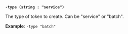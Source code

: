 <a id="token-flag-type" />

**`-type (string : "service")`**

The type of token to create. Can be "service" or "batch".

**Example**: `-type "batch"`
